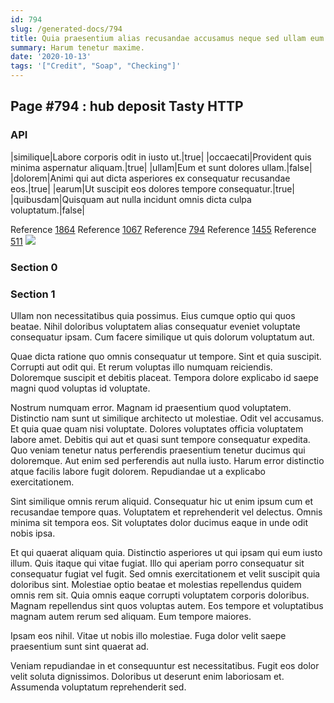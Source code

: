 ```yaml
---
id: 794
slug: /generated-docs/794
title: Quia praesentium alias recusandae accusamus neque sed ullam eum vero.
summary: Harum tenetur maxime.
date: '2020-10-13'
tags: '["Credit", "Soap", "Checking"]'
---
```


## Page #794 : hub deposit Tasty HTTP
### API

|similique|Labore corporis odit in iusto ut.|true|
|occaecati|Provident quis minima aspernatur aliquam.|true|
|ullam|Eum et sunt dolores ullam.|false|
|dolorem|Animi qui aut dicta asperiores ex consequatur recusandae eos.|true|
|earum|Ut suscipit eos dolores tempore consequatur.|true|
|quibusdam|Quisquam aut nulla incidunt omnis dicta culpa voluptatum.|false|

Reference [1864](/1864)
Reference [1067](/1067)
Reference [794](/794)
Reference [1455](/1455)
Reference [511](/511)
![](/assets/cats-5.jpg)

### Section 0

### Section 1
Ullam non necessitatibus quia possimus. Eius cumque optio qui quos beatae. Nihil doloribus voluptatem alias consequatur eveniet voluptate consequatur ipsam. Cum facere similique ut quis dolorum voluptatum aut.
 Quae dicta ratione quo omnis consequatur ut tempore. Sint et quia suscipit. Corrupti aut odit qui. Et rerum voluptas illo numquam reiciendis. Doloremque suscipit et debitis placeat. Tempora dolore explicabo id saepe magni quod voluptas id voluptate.
 Nostrum numquam error. Magnam id praesentium quod voluptatem. Distinctio nam sunt ut similique architecto ut molestiae. Odit vel accusamus. Et quia quae quam nisi voluptate.
Dolores voluptates officia voluptatem labore amet. Debitis qui aut et quasi sunt tempore consequatur expedita. Quo veniam tenetur natus perferendis praesentium tenetur ducimus qui doloremque. Aut enim sed perferendis aut nulla iusto. Harum error distinctio atque facilis labore fugit dolorem. Repudiandae ut a explicabo exercitationem.
 Sint similique omnis rerum aliquid. Consequatur hic ut enim ipsum cum et recusandae tempore quas. Voluptatem et reprehenderit vel delectus. Omnis minima sit tempora eos. Sit voluptates dolor ducimus eaque in unde odit nobis ipsa.
 Et qui quaerat aliquam quia. Distinctio asperiores ut qui ipsam qui eum iusto illum. Quis itaque qui vitae fugiat. Illo qui aperiam porro consequatur sit consequatur fugiat vel fugit. Sed omnis exercitationem et velit suscipit quia doloribus sint.
Molestiae optio beatae et molestias repellendus quidem omnis rem sit. Quia omnis eaque corrupti voluptatem corporis doloribus. Magnam repellendus sint quos voluptas autem. Eos tempore et voluptatibus magnam autem rerum sed aliquam. Eum tempore maiores.
 Ipsam eos nihil. Vitae ut nobis illo molestiae. Fuga dolor velit saepe praesentium sunt sint quaerat ad.
 Veniam repudiandae in et consequuntur est necessitatibus. Fugit eos dolor velit soluta dignissimos. Doloribus ut deserunt enim laboriosam et. Assumenda voluptatum reprehenderit sed.
